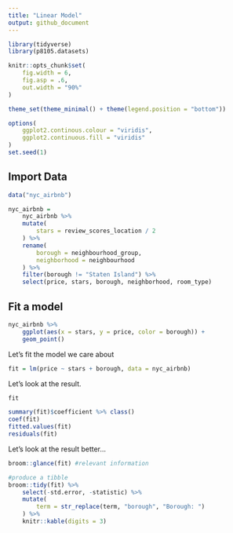 ```yaml
---
title: "Linear Model"
output: github_document
---
```


```r
library(tidyverse)
library(p8105.datasets)

knitr::opts_chunk$set(
    fig.width = 6, 
    fig.asp = .6, 
    out.width = "90%"
)

theme_set(theme_minimal() + theme(legend.position = "bottom"))

options(
    ggplot2.continous.colour = "viridis", 
    ggplot2.continuous.fill = "viridis"
)
set.seed(1)
```

## Import Data

```r
data("nyc_airbnb")

nyc_airbnb =
    nyc_airbnb %>% 
    mutate(
        stars = review_scores_location / 2
    ) %>% 
    rename(
        borough = neighbourhood_group,
        neighborhood = neighbourhood
    ) %>% 
    filter(borough != "Staten Island") %>% 
    select(price, stars, borough, neighborhood, room_type)
```

## Fit a model

```r
nyc_airbnb %>% 
    ggplot(aes(x = stars, y = price, color = borough)) + 
    geom_point()
```
Let's fit the model we care about

```r
fit = lm(price ~ stars + borough, data = nyc_airbnb)
```

Let's look at the result.

```r
fit

summary(fit)$coefficient %>% class()
coef(fit)
fitted.values(fit)
residuals(fit)
```

Let's look at the result better...

```r
broom::glance(fit) #relevant information

#produce a tibble
broom::tidy(fit) %>% 
    select(-std.error, -statistic) %>% 
    mutate(
        term = str_replace(term, "borough", "Borough: ")
    ) %>% 
    knitr::kable(digits = 3)
```

